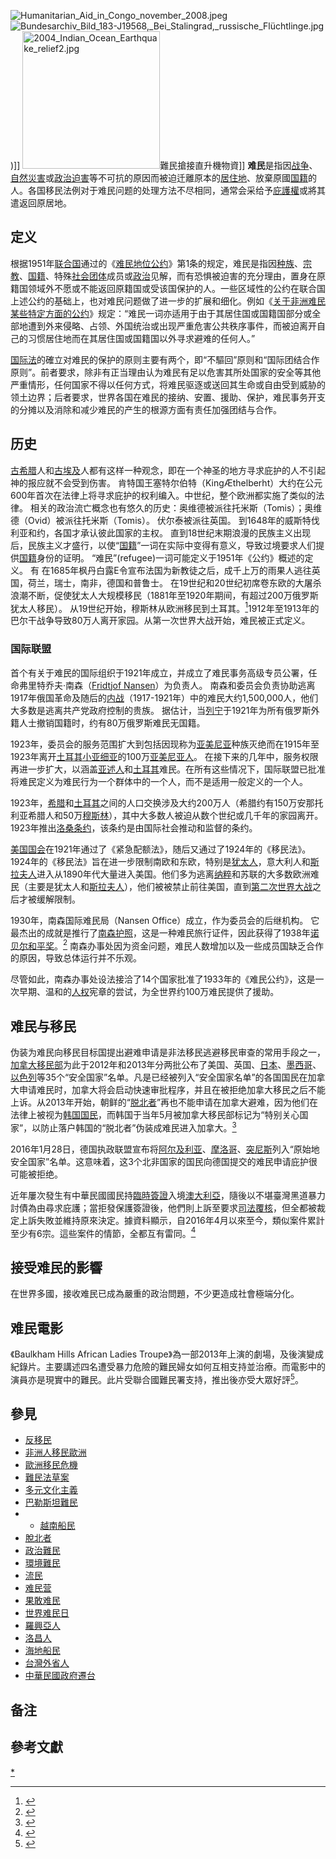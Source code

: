 [[File:Humanitarian_Aid_in_Congo_november_2008.jpeg|thumb]]
[[File:Bundesarchiv_Bild_183-J19568,_Bei_Stalingrad,_russische_Flüchtlinge.jpg|thumb]])]]
[[File:2004_Indian_Ocean_Earthquake_relief2.jpg|220px]]難民搶接直升機物資]]
'''难民'''是指因[[战争|战争]]、[[自然災害|自然災害]]或[[政治迫害|政治迫害]]等不可抗的原因而被迫迁離原本的[[居住地|居住地]]、放棄原國[[国籍|国籍]]的人。各国移民法例对于难民问题的处理方法不尽相同，通常会采给予[[庇護權|庇護權]]或將其遣返回原居地。

== 定义 ==
根据1951年[[联合国|联合国]]通过的《[[难民地位公约|难民地位公约]]》第1条的规定，难民是指因[[种族|种族]]、[[宗教|宗教]]、[[国籍|国籍]]、特殊[[社会团体|社会团体]]成员或[[政治|政治]]见解，而有恐惧被迫害的充分理由，置身在原籍国领域外不愿或不能返回原籍国或受该国保护的人。一些区域性的公约在联合国上述公约的基础上，也对难民问题做了进一步的扩展和细化。例如《[[关于非洲难民某些特定方面的公约|关于非洲难民某些特定方面的公约]]》规定：“难民一词亦适用于由于其居住国或国籍国部分或全部地遭到外来侵略、占领、外国统治或出现严重危害公共秩序事件，而被迫离开自己的习惯居住地而在其居住国或国籍国以外寻求避难的任何人。”

[[国际法|国际法]]的確立对难民的保护的原则主要有两个，即“不驅回”原则和“国际团结合作原则”。前者要求，除非有正当理由认为难民有足以危害其所处国家的安全等其他严重情形，任何国家不得以任何方式，将难民驱逐或送回其生命或自由受到威胁的领土边界；后者要求，世界各国在难民的接纳、安置、援助、保护，难民事务开支的分摊以及消除和减少难民的产生的根源方面有责任加强团结与合作。
==历史==
[[古希腊|古希腊]]人和[[古埃及|古埃及]]人都有这样一种观念，即在一个神圣的地方寻求庇护的人不引起神的报应就不会受到伤害。 肯特国王塞特尔伯特（KingÆthelberht）大约在公元600年首次在法律上将寻求庇护的权利编入。中世纪，整个欧洲都实施了类似的法律。 相关的政治流亡概念也有悠久的历史：奥维德被派往托米斯（Tomis）；奥维德（Ovid）被派往托米斯（Tomis）。 伏尔泰被派往英国。 到1648年的威斯特伐利亚和约，各国才承认彼此国家的主权。 直到18世纪末期浪漫的民族主义出现后，民族主义才盛行，以使“[[国籍|国籍]]”一词在实际中变得有意义，导致过境要求人们提供[[国籍|国籍]]身份的证明。
“难民”(refugee)一词可能定义于1951年《公约》概述的定义。 有 在1685年枫丹白露E令宣布法国为新教徒之后，成千上万的雨果人逃往英国，荷兰，瑞士，南非，德国和普鲁士。 在19世纪和20世纪初席卷东欧的大屠杀浪潮不断，促使犹太人大规模移民（1881年至1920年期间，有超过200万俄罗斯犹太人移民）。 从19世纪开始，穆斯林从欧洲移民到土耳其。<ref>{{cite conference |author=Erik-Jan Zürcher |title=Greek and Turkish refugees and deportees 1912-1924 |booktitle=web.archive.org |date=2007-07-16 |location=Universiteit Leiden |url=https://web.archive.org/web/20070716155929/http://tulp.leidenuniv.nl/content_docs/wap/ejz18.pdf}}</ref>1912年至1913年的巴尔干战争导致80万人离开家园。从第一次世界大战开始，难民被正式定义。
===国际联盟===
首个有关于难民的国际组织于1921年成立，并成立了难民事务高级专员公署，任命弗里特乔夫·南森（[[Fridtjof_Nansen|Fridtjof Nansen]]）为负责人。 南森和委员会负责协助逃离1917年俄国革命及随后的[[内战|内战]]（1917-1921年）中的难民大约1,500,000人，他们大多数是逃离共产党政府控制的贵族。 据估计，当[[列宁|列宁]]于1921年为所有俄罗斯外籍人士撤销国籍时，约有80万俄罗斯难民无国籍。

1923年，委员会的服务范围扩大到包括因现称为[[亚美尼亚|亚美尼亚]]种族灭绝而在1915年至1923年离开[[土耳其|土耳其]][[小亚细亚|小亚细亚]]的100万[[亚美尼亚人|亚美尼亚人]]。 在接下来的几年中，服务权限再进一步扩大，以涵盖[[亚述人|亚述人]]和[[土耳其|土耳其]]难民。在所有这些情况下，国际联盟已批准将难民定义为难民行为一个群体中的一个人，而不是适用一般定义的一个人。

1923年，[[希腊|希腊]]和[[土耳其|土耳其]]之间的人口交换涉及大约200万人（希腊约有150万安那托利亚希腊人和50万[[穆斯林|穆斯林]]），其中大多数人被迫从数个世纪或几千年的家园离开。1923年推出[[洛桑条约|洛桑条约]]，该条约是由国际社会推动和监督的条约。

[[美国国会|美国国会]]在1921年通过了《紧急配额法》，随后又通过了1924年的《移民法》。1924年的《移民法》旨在进一步限制南欧和东欧，特别是[[犹太人|犹太人]]，意大利人和[[斯拉夫人|斯拉夫人]]进入从1890年代大量进入美国。他们多为逃离[[纳粹|纳粹]]和苏联的大多数欧洲难民（主要是犹太人和[[斯拉夫人|斯拉夫人]]），他们被被禁止前往美国，直到[[第二次世界大战|第二次世界大战]]之后才被缓解限制。

1930年，南森国际难民局（Nansen Office）成立，作为委员会的后继机构。 它最杰出的成就是推行了[[南森护照|南森护照]]，这是一种难民旅行证件，因此获得了1938年[[诺贝尔和平奖|诺贝尔和平奖]]。<ref>{{cite web |title=The Nobel Peace Prize 1938诺贝尔奖获得者 |url=https://www.nobelprize.org/prizes/peace/1938/nansen/history/ |website=NobelPrize.org |accessdate=2021-05-08 |archive-date=2018-06-04 |archive-url=https://web.archive.org/web/20180604003113/https://www.nobelprize.org/nobel_prizes/peace/laureates/1938/nansen-history.html |dead-url=no }}</ref> 南森办事处因为资金问题，难民人数增加以及一些成员国缺乏合作的原因，导致总体运行并不乐观。

尽管如此，南森办事处设法接洽了14个国家批准了1933年的《难民公约》，这是一次早期、温和的[[人权|人权]]宪章的尝试，为全世界约100万难民提供了援助。

== 难民与移民 ==
伪装为难民向移民目标国提出避难申请是非法移民逃避移民审查的常用手段之一，[[加拿大移民部|加拿大移民部]]为此于2012年和2013年分两批公布了美国、英国、[[日本|日本]]、[[墨西哥|墨西哥]]、[[以色列|以色列]]等35个“安全国家”名单。凡是已经被列入“安全国家名单”的各国国民在加拿大申请难民时，加拿大将会启动快速审批程序，并且在被拒绝加拿大移民之后不能上诉。从2013年开始，朝鲜的“[[脱北者|脱北者]]”再也不能申请在加拿大避难，因为他们在法律上被视为[[韩国国民|韩国国民]]，而韩国于当年5月被加拿大移民部标记为“特别关心国家”，以防止落户韩国的“脱北者”伪装成难民进入加拿大。<ref>{{Cite web |url=https://www.rfi.fr/cn/%E4%B8%AD%E5%9B%BD/20140105-%E5%8A%A0%E6%8B%BF%E5%A4%A7%E4%B8%BA%E4%BD%95%E5%AF%B9%E6%9C%9D%E9%B2%9C%E9%9A%BE%E6%B0%91%E5%85%B3%E9%97%AD%E5%A4%A7%E9%97%A8 |title=加拿大为何对朝鲜难民关闭大门 |accessdate=2021-10-30 |author=记者：潘卫 |date=2014-01-05 |work= |publisher=法国国际广播电台网站 |language=Zh-hans |archive-date=2022-02-01 |archive-url=https://web.archive.org/web/20220201051950/https://www.rfi.fr/cn/%E4%B8%AD%E5%9B%BD/20140105-%E5%8A%A0%E6%8B%BF%E5%A4%A7%E4%B8%BA%E4%BD%95%E5%AF%B9%E6%9C%9D%E9%B2%9C%E9%9A%BE%E6%B0%91%E5%85%B3%E9%97%AD%E5%A4%A7%E9%97%A8 |dead-url=no }}</ref>

2016年1月28日，德国执政联盟宣布将[[阿尔及利亚|阿尔及利亚]]、[[摩洛哥|摩洛哥]]、[[突尼斯|突尼斯]]列入“原始地安全国家”名单。这意味着，这3个北非国家的国民向德国提交的难民申请庇护很可能被拒绝。

近年屢次發生有中華民國國民持[[臨時簽證|臨時簽證]]入境[[澳大利亞|澳大利亞]]，隨後以不堪臺灣黑道暴力討債為由尋求庇護；當{{link-en|澳大利亞移民及邊防署|Department of Immigration and Border Protection}}拒發保護簽證後，他們則上訴至{{link-en|澳大利亞行政申訴仲裁庭|Administrative Appeals Tribunal of Australia}}要求[[司法覆核|司法覆核]]，但全都被裁定上訴失敗並維持原來決定。據{{link-en|澳大利亞法律資訊研究院|Australasian Legal Information Institute}}資料顯示，自2016年4月以來至今，類似案件累計至少有6宗{{noteTag|1=6宗案件：1510345 (Refugee) [2017] AATA 1012 (7 June 2017) 、1504343 (Refugee) [2017] AATA 716 (24 April 2017) 、1513082 (Refugee) [2017] AATA 1196 (31 July 2017) 、1505972 (Refugee) [2017] AATA 223 (6 February 2017) 、1504130 (Refugee) [2016] AATA 4738 (14 November 2016)、1502987 (Refugee) [2016] AATA 3687 (14 April 2016)}}。這些案件的情節，全都互有雷同。<ref>{{cite web|author=[[Legal_Frontline_法律前線通訊社|Legal Frontline 法律前線通訊社]]|title=聲稱不堪黑道暴力遂跑路躲債 -- 尋求澳洲庇護遭拒提請司法覆核 -- 屢未出庭應訊臺灣女子敗訴|url=http://legalfrontline.blogspot.com.au/2017/08/blog-post_12.html|4=|access-date=2017-08-13|archive-date=2017-08-13|archive-url=https://web.archive.org/web/20170813145122/http://legalfrontline.blogspot.com.au/2017/08/blog-post_12.html|dead-url=no}}</ref>

==接受难民的影響==
在世界多國，接收难民已成為嚴重的政治問題，不少更造成社會極端分化。


==难民電影==
《Baulkham Hills African Ladies Troupe》為一部2013年上演的劇場，及後演變成紀錄片。主要講述四名遭受暴力危險的難民婦女如何互相支持並治療。而電影中的演員亦是現實中的難民。此片受聯合國難民署支持，推出後亦受大眾好評<ref>{{Cite web |url=https://bkb.mpweekly.com/cu0001/20180628-77393 |title=【專訪導演Ros Horin】女兒 ・家鄉· 強暴・逃亡 《Baulkham Hills African Ladies Troupe》難民藉演出釋放痛楚 |access-date=2018-08-10 |archive-url=https://web.archive.org/web/20180810072617/https://bkb.mpweekly.com/cu0001/20180628-77393 |archive-date=2018-08-10 |dead-url=yes }}</ref>。

== 參見 ==
* [[反移民|反移民]]
* [[非洲人移民歐洲|非洲人移民歐洲]]
* [[歐洲移民危機|歐洲移民危機]]
* [[難民法草案|難民法草案]]
* [[多元文化主義|多元文化主義]]
* [[巴勒斯坦難民|巴勒斯坦難民]]
* {{Link-en|中南半島難民潮|Indochina refugee crisis}}
** [[越南船民|越南船民]]
* [[脫北者|脫北者]]
* [[政治難民|政治難民]]
* [[環境難民|環境難民]]
* [[流民|流民]]
* [[难民营|难民营]]
* [[果敢族|果敢难民]]
* [[世界难民日|世界难民日]]
* [[羅興亞人|羅興亞人]]
* [[洛昌人|洛昌人]]
* [[海地船民|海地船民]]
*[[台灣外省人|台灣外省人]]
*[[中華民國政府遷台|中華民國政府遷台]]

== 备注 ==

{{noteFoot}}

== 參考文獻 ==
{{reflist}}

{{commonscat|Refugees}}

{{Authority control}}
[[Category:难民|*]]